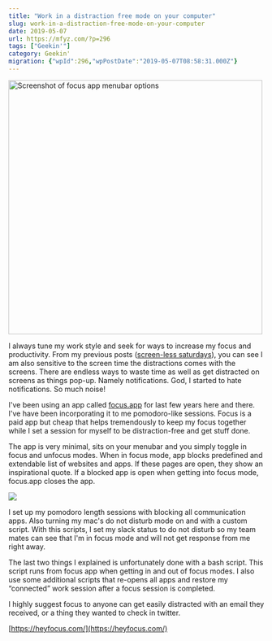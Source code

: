 ```yaml
---
title: "Work in a distraction free mode on your computer"
slug: work-in-a-distraction-free-mode-on-your-computer
date: 2019-05-07
url: https://mfyz.com/?p=296
tags: ["Geekin'"]
category: Geekin'
migration: {"wpId":296,"wpPostDate":"2019-05-07T08:58:31.000Z"}
---
```



<Image
	src="/images/archive/en/2019/05/Screen-Shot-2019-04-26-at-10.17.44-AM.jpg"
	width="500"
	height="500"
	alt="Screenshot of focus app menubar options"
/>

I always tune my work style and seek for ways to increase my focus and productivity. From my previous posts ([screen-less saturdays](/ive-screen-less-no-screen-saturdays-year-now/)), you can see I am also sensitive to the screen time the distractions comes with the screens. There are endless ways to waste time as well as get distracted on screens as things pop-up. Namely notifications. God, I started to hate notifications. So much noise!

I've been using an app called [focus.app](http://focus.app/) for last few years here and there. I've have been incorporating it to me pomodoro-like sessions. Focus is a paid app but cheap that helps tremendously to keep my focus together while I set a session for myself to be distraction-free and get stuff done.

The app is very minimal, sits on your menubar and you simply toggle in focus and unfocus modes. When in focus mode, app blocks predefined and extendable list of websites and apps. If these pages are open, they show an inspirational quote. If a blocked app is open when getting into focus mode, focus.app closes the app.

![](/images/archive/en/2019/05/Slice.jpg)

I set up my pomodoro length sessions with blocking all communication apps. Also turning my mac's do not disturb mode on and with a custom script. With this scripts, I set my slack status to do not disturb so my team mates can see that I'm in focus mode and will not get response from me right away.

The last two things I explained is unfortunately done with a bash script. This script runs from focus app when getting in and out of focus modes. I also use some additional scripts that re-opens all apps and restore my “connected” work session after a focus session is completed.

I highly suggest focus to anyone can get easily distracted with an email they received, or a thing they wanted to check in twitter.

[https://heyfocus.com/](https://heyfocus.com/)